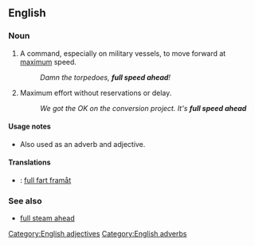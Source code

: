 ==English==
{{rfc|needs better definition}}

===Noun===
{{infl|en|noun|head=[[full]] [[speed]] [[ahead]]}}

# {{nautical}} A command, especially on military vessels, to move forward at [[maximum]] speed.
#: ''Damn the torpedoes, '''full speed ahead'''!''
# {{idiom}} Maximum effort without reservations or delay.
#: ''We got the OK on the conversion project. It's '''full speed ahead'''''

====Usage notes====
*Also used as an adverb and adjective.

====Translations====
{{trans-top|nautical}}
{{trans-mid}}
{{trans-bottom}}

{{trans-top|idiom, maximum effort}}
{{trans-mid}}
{{trans-bottom}}

{{checktrans-top|}}
* {{ttbc|Swedish}}: [[full fart framåt]]
{{trans-bottom}}

[[Category:English adjectives]]
[[Category:English adverbs]]

===See also===
* [[full steam ahead]]